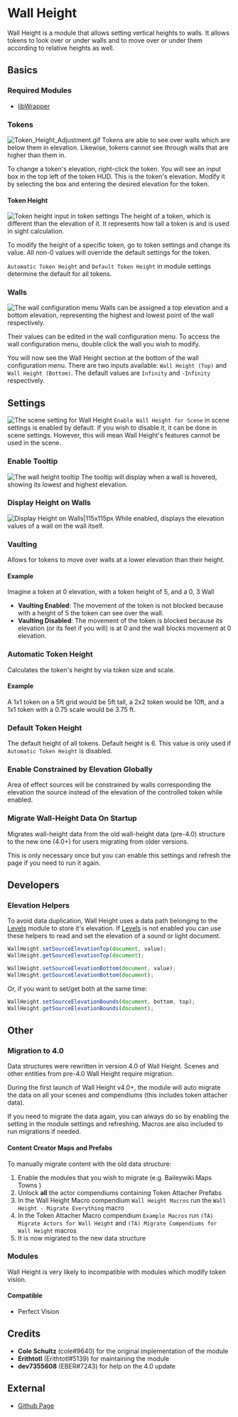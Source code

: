
# Wall Height

Wall Height is a module that allows setting vertical heights to walls.
It allows tokens to look over or under walls and to move over or under
them according to relative heights as well.

## Basics

### Required Modules

- [libWrapper](https://github.com/ruipin/fvtt-lib-wrapper)

### Tokens

![Token_Height_Adjustment.gif](Token_Height_Adjustment.gif 'Token_Height_Adjustment.gif') Tokens are able to see over walls which
are below them in elevation. Likewise, tokens cannot see through walls
that are higher than them in.

To change a token's elevation, right-click the token. You will see an
input box in the top left of the token HUD. This is the token's
elevation. Modify it by selecting the box and entering the desired
elevation for the token.

#### Token Height

![Token height input in token settings](Token_Height_Setting.png 'Token height input in token settings') The height of a token, which is
different than the elevation of it. It represents how tall a token is
and is used in sight calculation.

To modify the height of a specific token, go to token settings and
change its value. All non-0 values will override the default settings
for the token.

`Automatic Token Height` and `Default Token Height` in module settings
determine the default for all tokens.

### Walls

![The wall configuration menu](Wall_Config_Menu.png 'The wall configuration menu') Walls can be assigned a top elevation and
a bottom elevation, representing the highest and lowest point of the
wall respectively.

Their values can be edited in the wall configuration menu. To access the
wall configuration menu, double click the wall you wish to modify.

You will now see the Wall Height section at the bottom of the wall
configuration menu. There are two inputs available: `Wall Height (Top)`
and `Wall Height (Bottom)`. The default values are `Infinity` and
`-Infinity` respectively.

## Settings

![The scene setting for Wall Height](Scene_Config_Wall_Height.png 'The scene setting for Wall Height') `Enable Wall Height for Scene` in
scene settings is enabled by default. If you wish to disable it, it can
be done in scene settings. However, this will mean Wall Height's
features cannot be used in the scene.

### Enable Tooltip

![The wall height tooltip](Wall_Height_Tooltip.png 'The wall height tooltip') The tooltip will display when a wall is
hovered, showing its lowest and highest elevation.

### Display Height on Walls

![Display Height on Walls|115x115px](Wall_Height_Display_Value.png 'Display Height on Walls|115x115px') While enabled, displays the
elevation values of a wall on the wall itself.

### Vaulting

Allows for tokens to move over walls at a lower elevation than their
height.

#### Example

Imagine a token at 0 elevation, with a token height of 5, and a 0, 3
Wall

- **Vaulting Enabled**: The movement of the token is not blocked
  because with a height of 5 the token can see over the wall.
- **Vaulting Disabled**: The movement of the token is blocked because
  its elevation (or its feet if you will) is at 0 and the wall blocks
  movement at 0 elevation.

### Automatic Token Height

Calculates the token's height by via token size and scale.

#### Example

A 1x1 token on a 5ft grid would be 5ft tall, a 2x2 token would be 10ft,
and a 1x1 token with a 0.75 scale would be 3.75 ft.

### Default Token Height

The default height of all tokens. Default height is 6. This value is
only used if `Automatic Token Height` is disabled.

### Enable Constrained by Elevation Globally

Area of effect sources will be constrained by walls corresponding the
elevation the source instead of the elevation of the controlled token
while enabled.

### Migrate Wall-Height Data On Startup

Migrates wall-height data from the old wall-height data (pre-4.0)
structure to the new one (4.0+) for users migrating from older versions.

This is only necessary once but you can enable this settings and refresh
the page if you need to run it again.

## Developers

### Elevation Helpers

To avoid data duplication, Wall Height uses a data path belonging to the
[Levels](Levels 'wikilink') module to store it's elevation. If
[Levels](Levels 'wikilink') is not enabled you can use these helpers to
read and set the elevation of a sound or light document.

```js
WallHeight.setSourceElevationTop(document, value);
WallHeight.getSourceElevationTop(document);

WallHeight.setSourceElevationBottom(document, value);
WallHeight.getSourceElevationBottom(document);
```

Or, if you want to set/get both at the same time:

```js
WallHeight.setSourceElevationBounds(document, bottom, top);
WallHeight.getSourceElevationBounds(document);
```

## Other

### Migration to 4.0

Data structures were rewritten in version 4.0 of Wall Height. Scenes and
other entities from pre-4.0 Wall Height require migration.

During the first launch of Wall Height v4.0+, the module will auto
migrate the data on all your scenes and compendiums (this includes token
attacher data).

If you need to migrate the data again, you can always do so by enabling
the setting in the module settings and refreshing. Macros are also
included to run migrations if needed.

#### Content Creator Maps and Prefabs

To manually migrate content with the old data structure:

1. Enable the modules that you wish to migrate (e.g. Baileywiki Maps
   Towns )
2. Unlock **all** the actor compendiums containing Token Attacher
   Prefabs
3. In the Wall Height Macro compendium `Wall Height Macros` run the
   `Wall Height - Migrate Everything` macro
4. In the Token Attacher Macro compendium `Example Macros` run `(TA)
Migrate Actors for Wall Height` and `(TA) Migrate Compendiums for
Wall Height` macros
5. It is now migrated to the new data structure

### Modules

Wall Height is very likely to incompatible with modules which modify
token vision.

#### Compatible

- Perfect Vision

## Credits

- **Cole Schultz** (cole\#9640) for the original implementation of the
  module
- **Erithtotl** (Erithtotl\#5139) for maintaining the module
- **dev7355608** (EBER\#7243) for help on the 4.0 update

## External

- [Github Page](https://github.com/theripper93/wall-height)
